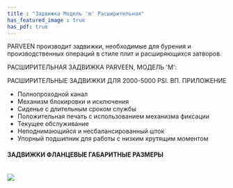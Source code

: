```yaml
---
title : "Задвижка Модель 'm' Расширительная"
has_featured_image : true
has_pdf: true
---
```


PARVEEN производит задвижки, необходимые для бурения и производственных операций в стиле плит и расширяющихся затворов.

РАСШИРИТЕЛЬНАЯ ЗАДВИЖКА PARVEEN, МОДЕЛЬ 'M':

РАСШИРИТЕЛЬНЫЕ ЗАДВИЖКИ ДЛЯ 2000-5000 PSI. ВП. ПРИЛОЖЕНИЕ

*   Полнопроходной канал
*   Механизм блокировки и исключения
*   Сиденье с длительным сроком службы
*   Положительная печать с использованием механизма фиксации
*   Текущее обслуживание
*   Неподнимающийся и несбалансированный шток
*   Упорный подшипник для работы с низким крутящим моментом

#### ЗАДВИЖКИ ФЛАНЦЕВЫЕ ГАБАРИТНЫЕ РАЗМЕРЫ

<br />

<Image src={image} />
